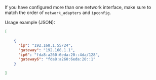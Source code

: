 <!-- Code generated from the comments of the cloudInitIpconfig struct in builder/proxmox/clone/config.go; DO NOT EDIT MANUALLY -->

If you have configured more than one network interface, make sure to match the order of
`network_adapters` and `ipconfig`.

Usage example (JSON):

```json
[

	{
	  "ip": "192.168.1.55/24",
	  "gateway": "192.168.1.1",
	  "ip6": "fda8:a260:6eda:20::4da/128",
	  "gateway6": "fda8:a260:6eda:20::1"
	}

]
```

<!-- End of code generated from the comments of the cloudInitIpconfig struct in builder/proxmox/clone/config.go; -->
